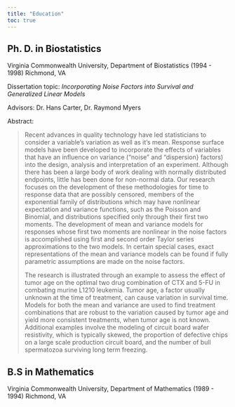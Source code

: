 ```yaml
---
title: "Education"
toc: true
---
```


## Ph. D. in Biostatistics 

Virginia Commonwealth University, Department of Biostatistics (1994 - 1998)
Richmond, VA

Dissertation topic: _Incorporating Noise Factors into Survival and Generalized Linear Models_

Advisors:  Dr. Hans Carter, Dr. Raymond Myers

Abstract: 

> Recent advances in quality technology have led statisticians to consider a variable's variation as well as it's mean. Response surface models have been developed to incorporate the effects of variables that have an influence on variance ("noise" and "dispersion} factors) into the design, analysis and interpretation of an experiment. Although there has been a large body of work dealing with normally distributed endpoints, little has been done for non-normal data. Our research focuses on the development of these methodologies for time to response data that are possibly censored, members of the exponential family of distributions which may have nonlinear expectation and variance functions, such as the Poisson and Binomial, and distributions specified only through their first two moments. The development of mean and variance models for responses whose first two moments are nonlinear in the noise factors is accomplished using first and second order Taylor series approximations to the two models. In certain special cases, exact representations of the mean and variance models can be found if fully parametric assumptions are made on the noise factors.
> 
> The research is illustrated through an example to assess the effect of tumor age on the optimal two drug combination of CTX and 5-FU in combating murine L1210 leukemia. Tumor age, a factor usually unknown at the time of treatment, can cause variation in survival time. Models for both the mean and variance are used to find treatment combinations that are robust to the variation caused by tumor age and yield more consistent treatments, when tumor age is not known. Additional examples involve the modeling of circuit board wafer resistivity, which is typically skewed, the proportion of defective chips on a large scale production circuit board, and the number of bull spermatozoa surviving long term freezing.


## B.S in Mathematics

Virginia Commonwealth University, Department of Mathematics (1989 - 1994)
Richmond, VA

